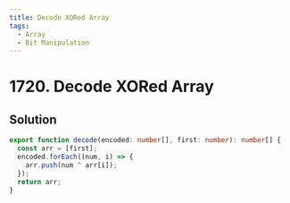 ```yaml
---
title: Decode XORed Array
tags:
  - Array
  - Bit Manipulation
---
```


# 1720. Decode XORed Array

<Badges>
  <LevelBadge level="easy" />
  <TopicBadge name="Array" slug="array" />
  <TopicBadge name="Bit Manipulation" slug="bit-manipulation" />
</Badges>

## Solution

```typescript filename="solution.ts" copy
export function decode(encoded: number[], first: number): number[] {
  const arr = [first];
  encoded.forEach((num, i) => {
    arr.push(num ^ arr[i]);
  });
  return arr;
}
```

<ProblemLink
  codingSite="leetcode"
  href="https://leetcode.com/problems/decode-xored-array"
  title="Decode XORed Array"
/>
